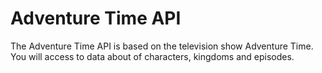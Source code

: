 
<Layout title="About" bgColor="white">
<Prose _class="mx-auto">

# Adventure Time API
The Adventure Time API is based on the television show Adventure Time. You will access to data about of characters, kingdoms and episodes. 

</Prose>
</Layout>
